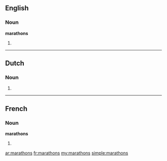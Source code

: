 ==English==

===Noun===
'''marathons'''

# {{plural of|[[marathon]]}}

----

==Dutch==

===Noun===
{{infl|nl}}

# {{nl-noun-form|pl=1|marathon}}

----

==French==

===Noun===
'''marathons''' {{m|p}}

# {{plural of|[[marathon#French|marathon]]|lang=fr}}

[[ar:marathons]]
[[fr:marathons]]
[[my:marathons]]
[[simple:marathons]]
